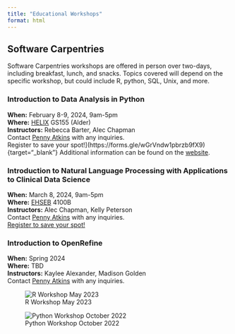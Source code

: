 ```yaml
---
title: "Educational Workshops"
format: html
---
```


## Software Carpentries
Software Carpentries workshops are offered in person over two-days, including breakfast, lunch, and snacks. Topics covered will depend on the specific workshop, but could include R, python, SQL, Unix, and more.  

### Introduction to Data Analysis in Python
**When:** February 8-9, 2024, 9am-5pm\
**Where:** [HELIX](https://maps.app.goo.gl/3w96QNsCt9ASd3d77){target="_blank"} GS155 (Alder)\
**Instructors:** Rebecca Barter, Alec Chapman\
Contact [Penny Atkins](mailto:penny.atkins@hsc.utah.edu) with any inquiries.  
Register to save your spot!](https://forms.gle/wGrVndw1pbrzb9fX9){target="_blank"}
Additional information can be found on the [website](https://uofudelphi.github.io/2024-02-08-python/){target="_blank"}.

### Introduction to Natural Language Processing with Applications to Clinical Data Science
**When:** March 8, 2024, 9am-5pm\
**Where:** [EHSEB](https://maps.app.goo.gl/kuvgQtmpQxJHfibb9){target="_blank"} 4100B\
**Instructors:** Alec Chapman, Kelly Peterson\
Contact [Penny Atkins](mailto:penny.atkins@hsc.utah.edu) with any inquiries.  
[Register to save your spot!](https://forms.gle/6FzV6iemeNp9uJUw8){target="_blank"}
<!--Additional information can be found on the [website](https://uofudelphi.github.io/2024-03-08-nlp/){target="_blank"}.-->

### Introduction to OpenRefine
**When:** Spring 2024\
**Where:** TBD\
**Instructors:** Kaylee Alexander, Madison Golden\
Contact [Penny Atkins](mailto:penny.atkins@hsc.utah.edu) with any inquiries.  

![R Workshop May 2023](images/RWorkshop_May2023.jpg)  

![Python Workshop October 2022](images/PythonWorkshop_Oct2022.jpg)
